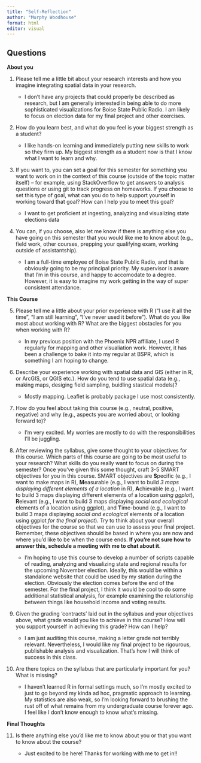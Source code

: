 ```yaml
---
title: "Self-Reflection"
author: "Murphy Woodhouse"
format: html
editor: visual
---
```


## Questions

**About you**

1.  Please tell me a little bit about your research interests and how you imagine integrating spatial data in your research.

    -   I don't have any projects that could properly be described as research, but I am generally interested in being able to do more sophisticated visualizations for Boise State Public Radio. I am likely to focus on election data for my final project and other exercises.

2.  How do you learn best, and what do you feel is your biggest strength as a student?

    -   I like hands-on learning and immediately putting new skills to work so they firm up. My biggest strength as a student now is that I know what I want to learn and why.

3.  If you want to, you can set a goal for this semester for something you want to work on in the context of this course (outside of the topic matter itself) – for example, using StackOverflow to get answers to analysis questions or using git to track progress on homeworks. If you choose to set this type of goal, what can you do to help support yourself in working toward that goal? How can I help you to meet this goal?

    - I want to get proficient at ingesting, analyzing and visualizing state elections data 

4.  You can, if you choose, also let me know if there is anything else you have going on this semester that you would like me to know about (e.g., field work, other courses, prepping your qualifying exam, working outside of assistantship).

    - I am a full-time employee of Boise State Public Radio, and that is obviously going to be my principal priority. My supervisor is aware that I'm in this course, and happy to accomodate to a degree. However, it is easy to imagine my work getting in the way of super consistent attendance.

**This Course**

5.  Please tell me a little about your prior experience with R ("I use it all the time", "I am still learning", "I've never used it before"). What do you like most about working with R? What are the biggest obstacles for you when working with R?

    - In my previous position with the Phoenix NPR affiliate, I used R regularly for mapping and other visualiation work. However, it has been a challenge to bake it into my regular at BSPR, which is something I am hoping to change. 

6.  Describe your experience working with spatial data and GIS (either in R, or ArcGIS, or QGIS etc.). How do you tend to use spatial data (e.g., making maps, desiging field sampling, buidling stastical models)?

    - Mostly mapping. Leaflet is probably package I use most consistently. 

7.  How do you feel about taking this course (e.g., neutral, positive, negative) and why (e.g., aspects you are worried about, or looking forward to)?

    - I'm very excited. My worries are mostly to do with the responsibilities I'll be juggling. 

8.  After reviewing the syllabus, give some thought to your objectives for this course. Which parts of this course are going to be most useful to your research? What skills do you really want to focus on during the semester? Once you've given this some thought, craft 3-5 SMART objectives for you in this course. SMART objectives are **S**pecific (e.g., I want to make maps in R), **M**easurable (e.g., I want to build *3 maps displaying different elements of a location* in R), **A**chievable (e.g., I want to build 3 maps displaying different elements of a location *using ggplot*), **R**elevant (e.g., I want to build 3 maps displaying *social and ecological* elements of a location using ggplot), and **T**ime-bound (e.g., I want to build 3 maps displaying *social and ecological* elements of a location using ggplot *for the final project*). Try to think about your overall objectives for the course so that we can use to assess your final project. Remember, these objectives should be based in where you are now and where you'd like to be when the course ends. **If you're not sure how to answer this, schedule a meeting with me to chat about it**.

    - I'm hoping to use this course to develop a number of scripts capable of reading, analyzing and visualizing state and regional results for the upcoming November election. Ideally, this would be within a standalone website that could be used by my station during the election. Obviously the election comes before the end of the semester. For the final project, I think it would be cool to do some additional statistical analysis, for example examining the relationship between things like household income and voting results. 

9.  Given the grading 'contracts' laid out in the syllabus and your objectives above, what grade would you like to achieve in this course? How will you support yourself in achieving this grade? How can I help?

    - I am just auditing this course, making a letter grade not terribly relevant. Nevertheless, I would like my final project to be rigourous, publishable analysis and visualization. That's how I will think of success in this class. 

10. Are there topics on the syllabus that are particularly important for you? What is missing?

    - I haven't learned R in formal settings much, so I'm mostly excited to just to go beyond my kinda ad hoc, pragmatic approach to learning. My statistics are also weak, so I'm looking forward to brushing the rust off of what remains from my undergraduate course forever ago. I feel like I don't know enough to know what's missing. 

**Final Thoughts**

11. Is there anything else you'd like me to know about you or that you want to know about the course?

    - Just excited to be here! Thanks for working with me to get in!! 
